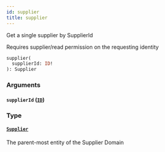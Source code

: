 ```yaml
---
id: supplier
title: supplier
---
```


Get a single supplier by SupplierId

Requires supplier/read permission on the requesting identity

```graphql
supplier(
  supplierId: ID!
): Supplier

```

### Arguments

#### `supplierId` ([`ID`](/developers/supplier-apis/supply-api/graphql/reference/scalars/id))

### Type

#### [`Supplier`](/developers/supplier-apis/supply-api/graphql/reference/objects/supplier)

The parent-most entity of the Supplier Domain
